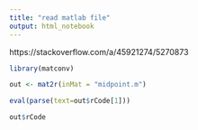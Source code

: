 ```yaml
---
title: "read matlab file"
output: html_notebook
---
```


https://stackoverflow.com/a/45921274/5270873

```r
library(matconv)
```


```r
out <- mat2r(inMat = "midpoint.m")
```

```r
eval(parse(text=out$rCode[1]))
```

```r
out$rCode
```

